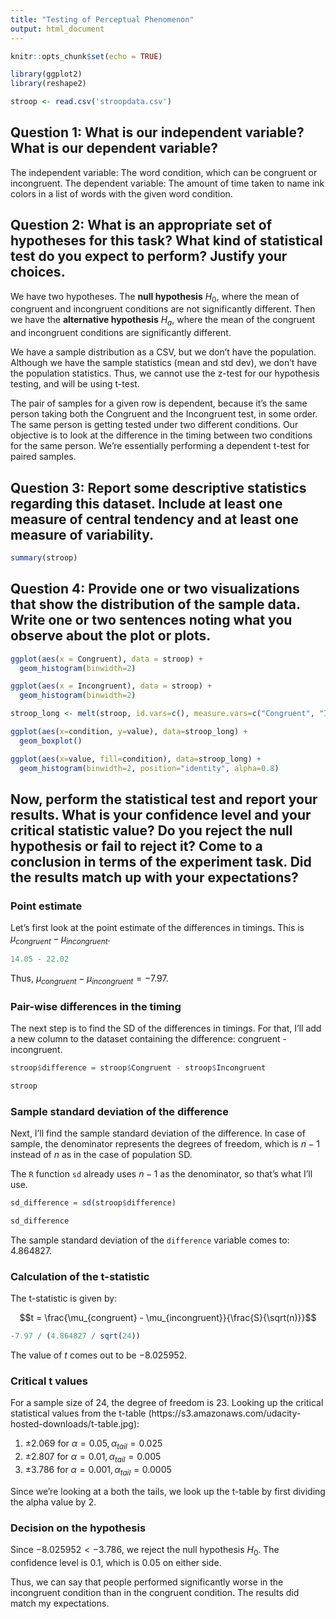 ```yaml
---
title: "Testing of Perceptual Phenomenon"
output: html_document
---
```


```r
knitr::opts_chunk$set(echo = TRUE)
```

```r
library(ggplot2)
library(reshape2)
```

```r
stroop <- read.csv('stroopdata.csv')
```


## Question 1: What is our independent variable? What is our dependent variable?

The independent variable: The word condition, which can be congruent or incongruent.
The dependent variable: The amount of time taken to name ink colors in a list of words with the given word condition.

## Question 2: What is an appropriate set of hypotheses for this task? What kind of statistical test do you expect to perform? Justify your choices.

We have two hypotheses. The **null hypothesis** $H_0$, where the mean of congruent and incongruent conditions are not significantly different. Then we have the **alternative hypothesis** $H_a$, where the mean of the congruent and incongruent conditions are significantly different.

We have a sample distribution as a CSV, but we don't have the population. Although we have the sample statistics (mean and std dev), we don't have the population statistics. Thus, we cannot use the z-test for our hypothesis testing, and will be using t-test.

The pair of samples for a given row is dependent, because it's the same person taking both the Congruent and the Incongruent test, in some order. The same person is getting tested under two different conditions. Our objective is to look at the difference in the timing between two conditions for the same person. We're essentially performing a dependent t-test for paired samples.

## Question 3: Report some descriptive statistics regarding this dataset. Include at least one measure of central tendency and at least one measure of variability.

```r
summary(stroop)
```

## Question 4: Provide one or two visualizations that show the distribution of the sample data. Write one or two sentences noting what you observe about the plot or plots.

```r
ggplot(aes(x = Congruent), data = stroop) +
  geom_histogram(binwidth=2)
```
```r
ggplot(aes(x = Incongruent), data = stroop) +
  geom_histogram(binwidth=2)
```

```r
stroop_long <- melt(stroop, id.vars=c(), measure.vars=c("Congruent", "Incongruent"), variable.name="condition")
```

```r
ggplot(aes(x=condition, y=value), data=stroop_long) +
  geom_boxplot()
```

```r
ggplot(aes(x=value, fill=condition), data=stroop_long) +
  geom_histogram(binwidth=2, position="identity", alpha=0.8)
```

## Now, perform the statistical test and report your results. What is your confidence level and your critical statistic value? Do you reject the null hypothesis or fail to reject it? Come to a conclusion in terms of the experiment task. Did the results match up with your expectations?

### Point estimate

Let's first look at the point estimate of the differences in timings. This is $\mu_{congruent} - \mu_{incongruent}$.

```r
14.05 - 22.02
```

Thus, $\mu_{congruent} - \mu_{incongruent} = -7.97$.

### Pair-wise differences in the timing

The next step is to find the SD of the differences in timings. For that, I'll add a new column to the dataset containing the difference: congruent - incongruent.

```r
stroop$difference = stroop$Congruent - stroop$Incongruent

stroop
```

### Sample standard deviation of the difference

Next, I'll find the sample standard deviation of the difference. In case of sample, the denominator represents the degrees of freedom, which is $n - 1$ instead of $n$ as in the case of population SD.

The `R` function `sd` already uses $n - 1$ as the denominator, so that's what I'll use.

```r
sd_difference = sd(stroop$difference)

sd_difference
```

The sample standard deviation of the `difference` variable comes to: 4.864827.

### Calculation of the t-statistic

The t-statistic is given by:

$$t = \frac{\mu_{congruent} - \mu_{incongruent}}{\frac{S}{\sqrt(n)}}$$
```r
-7.97 / (4.864827 / sqrt(24))
```

The value of $t$ comes out to be $-8.025952$.

### Critical t values

For a sample size of 24, the degree of freedom is 23. Looking up the critical statistical values from the t-table (https://s3.amazonaws.com/udacity-hosted-downloads/t-table.jpg):

1. $\pm2.069$ for $\alpha = 0.05, \alpha_{tail} = 0.025$
1. $\pm2.807$ for $\alpha = 0.01, \alpha_{tail} = 0.005$
1. $\pm3.786$ for $\alpha = 0.001, \alpha_{tail} = 0.0005$

Since we're looking at a both the tails, we look up the t-table by first dividing the alpha value by 2.

### Decision on the hypothesis

Since $-8.025952 < -3.786$, we reject the null hypothesis $H_0$. The confidence level is $0.1%$, which is $0.05%$ on either side.

Thus, we can say that people performed significantly worse in the incongruent condition than in the congruent condition. The results did match my expectations.

